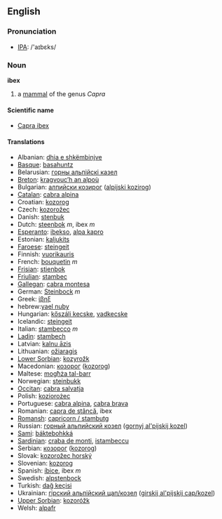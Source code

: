 ==English==

===Pronunciation===
*[[w:IPA|IPA]]: /'aɪbɛks/

===Noun===
'''ibex'''

# a [[mammal]] of the genus ''Capra''

====Scientific name====
*[[Capra ibex]]

====Translations====
*Albanian: [[dhia e shkëmbinjve]]
*[[Basque]]: [[basahuntz]]
*Belarusian: [[горны альпійскі казел]]
*[[Breton]]: [[kragvouc’h an alpoù]]
*Bulgarian: [[алпийски козирог]] ([[alpijski kozirog]])
*[[Catalan]]: [[cabra alpina]]
*Croatian: [[kozorog]]
*Czech: [[kozorožec]]
*Danish: [[stenbuk]]
*Dutch: [[steenbok]] ''m'', ibex ''m''
*[[Esperanto]]: [[ibekso]], [[alpa kapro]]
*Estonian: [[kaljukits]]
*[[Faroese]]: [[steingeit]]
*Finnish: [[vuorikauris]]
*French: [[bouquetin]] ''m''
*[[Frisian]]: [[stienbok]]
*[[Friulian]]: [[stambec]]
*[[Gallegan]]: [[cabra montesa]]
*German: [[Steinbock]] ''m''
*Greek: [[ίβηξ]] '' ''
*hebrew:[[yael nuby]]
*Hungarian: [[kőszáli kecske]], [[vadkecske]]
*Icelandic: [[steingeit]]
*Italian: [[stambecco]] ''m''
*[[Ladin]]: [[stambech]]
*Latvian: [[kalnu āzis]]
*Lithuanian: [[ožiaragis]]
*[[Lower Sorbian]]: [[kozyrožk]]
*Macedonian: [[козорог]] ([[kozorog]])
*Maltese: [[mogħża tal-barr]]
*Norwegian: [[steinbukk]]
*[[Occitan]]: [[cabra salvatja]]
*Polish: [[koziorożec]]
*Portuguese: [[cabra alpina]], [[cabra brava]]
*Romanian: [[capra de stâncă]], ibex
*[[Romansh]]: [[capricorn / stambutg]]
*Russian: [[горный альпийский козел]] ([[gornyj al'pijskij kozel]])
*[[Sami]]: [[báktebohkká]]
*[[Sardinian]]: [[craba de monti]], [[istambeccu]]
*Serbian: [[козорог]] ([[kozorog]])
*Slovak: [[kozorožec horský]]
*Slovenian: [[kozorog]]
*Spanish: [[íbice]], ibex ''m''
*Swedish: [[alpstenbock]]
*Turkish: [[dağ keçisi]]
*Ukrainian: [[гiрский альпiйский цап/козел]] ([[girskij al'pijskij cap/kozel]])
*[[Upper Sorbian]]: [[kozoróžk]]
*Welsh: [[alpafr]]
